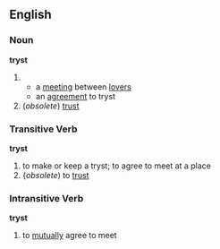==English==

=== Noun ===
'''tryst'''
#
#* a [[meeting]] between [[lover]]s
#* an [[agreement]] to tryst
# (''obsolete'') [[trust]]

=== Transitive Verb ===
'''tryst'''
# to make or keep a tryst; to agree to meet at a place
# {''obsolete'') to [[trust]]

=== Intransitive Verb ===
'''tryst'''
# to [[mutually]] agree to meet